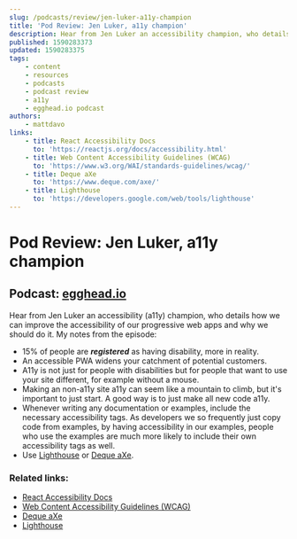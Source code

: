 ```yaml
---
slug: /podcasts/review/jen-luker-a11y-champion
title: 'Pod Review: Jen Luker, a11y champion'
description: Hear from Jen Luker an accessibility champion, who details how we can improve the accessibility of our progressive web apps and why we should do it.
published: 1590283373
updated: 1590283375
tags:
    - content
    - resources
    - podcasts
    - podcast review
    - a11y
    - egghead.io podcast
authors:
    - mattdavo
links:
    - title: React Accessibility Docs
      to: 'https://reactjs.org/docs/accessibility.html'
    - title: Web Content Accessibility Guidelines (WCAG)
      to: 'https://www.w3.org/WAI/standards-guidelines/wcag/'
    - title: Deque aXe
      to: 'https://www.deque.com/axe/'
    - title: Lighthouse
      to: 'https://developers.google.com/web/tools/lighthouse'
---
```


# Pod Review: Jen Luker, a11y champion

## Podcast: [egghead.io](https://egghead.io/podcasts/jen-luker-a11y-champion)

Hear from Jen Luker an accessibility (a11y) champion, who details how we can improve the accessibility of our progressive web apps and why we should do it. My notes from the episode:

-   15% of people are _**registered**_ as having disability, more in reality.
-   An accessible PWA widens your catchment of potential customers.
-   A11y is not just for people with disabilities but for people that want to use your site different, for example without a mouse.
-   Making an non-a11y site a11y can seem like a mountain to climb, but it's important to just start. A good way is to just make all new code a11y.
-   Whenever writing any documentation or examples, include the necessary accessibility tags. As developers we so frequently just copy code from examples, by having accessibility in our examples, people who use the examples are much more likely to include their own accessibility tags as well.
-   Use [Lighthouse](https://developers.google.com/web/tools/lighthouse) or [Deque aXe](https://www.deque.com/axe/).

### Related links:

-   [React Accessibility Docs](https://reactjs.org/docs/accessibility.html)
-   [Web Content Accessibility Guidelines (WCAG)](https://www.w3.org/WAI/standards-guidelines/wcag/)
-   [Deque aXe](https://www.deque.com/axe/)
-   [Lighthouse](https://developers.google.com/web/tools/lighthouse)
